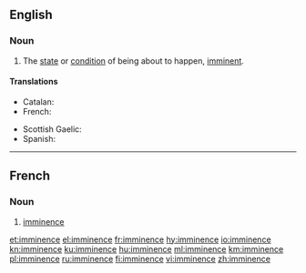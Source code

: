 ==English==
{{wikipedia}}

===Noun===
{{en-noun|-|s}}

# The [[state]] or [[condition]] of being about to happen, [[imminent]].

====Translations====
{{trans-top|state or condition of being imminent}}
* Catalan: {{t|ca|imminència|f}}
* French: {{t+|fr|imminence|f}}
{{trans-mid}}
* Scottish Gaelic: {{t|gd|impis|f}}
* Spanish: {{t|es|inminencia|f}}
{{trans-bottom}}

----

==French==

===Noun===
{{fr-noun|f}}

# [[#English|imminence]]

[[et:imminence]]
[[el:imminence]]
[[fr:imminence]]
[[hy:imminence]]
[[io:imminence]]
[[kn:imminence]]
[[ku:imminence]]
[[hu:imminence]]
[[ml:imminence]]
[[km:imminence]]
[[pl:imminence]]
[[ru:imminence]]
[[fi:imminence]]
[[vi:imminence]]
[[zh:imminence]]